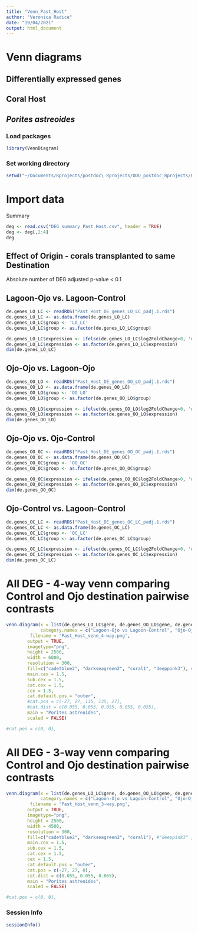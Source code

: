 ```yaml
---
title: "Venn_Past_Host"
author: "Veronica Radice"
date: "19/04/2021"
output: html_document
---
```


# Venn diagrams
## Differentially expressed genes

## Coral Host
## *Porites astreoides*


### Load packages
```r
library(VennDiagram)
```

### Set working directory
```r
setwd("~/Documents/Rprojects/postdoc\ Rprojects/ODU_postdoc_Rprojects/Paper_Ojo_gene-expression/Porites_astreoides/host/")
```


# Import data

Summary
```r
deg <- read.csv("DEG_summary_Past_Host.csv", header = TRUE)
deg <- deg[,2:4]
deg
```

## Effect of Origin - corals transplanted to same Destination

Absolute number of DEG adjusted p-value < 0.1

## Lagoon-Ojo vs. Lagoon-Control

```r
de.genes_LO_LC <- readRDS("Past_Host_DE_genes_LO_LC_padj.1.rds")
de.genes_LO_LC <- as.data.frame(de.genes_LO_LC)
de.genes_LO_LC$group <- 'LO_LC'
de.genes_LO_LC$group <- as.factor(de.genes_LO_LC$group)

de.genes_LO_LC$expression <- ifelse(de.genes_LO_LC$log2FoldChange>0, 'up', 'down')
de.genes_LO_LC$expression <- as.factor(de.genes_LO_LC$expression)
dim(de.genes_LO_LC)
```


## Ojo-Ojo vs. Lagoon-Ojo

```r
de.genes_OO_LO <- readRDS("Past_Host_DE_genes_OO_LO_padj.1.rds")
de.genes_OO_LO <- as.data.frame(de.genes_OO_LO)
de.genes_OO_LO$group <- 'OO_LO'
de.genes_OO_LO$group <- as.factor(de.genes_OO_LO$group)

de.genes_OO_LO$expression <- ifelse(de.genes_OO_LO$log2FoldChange>0, 'up', 'down')
de.genes_OO_LO$expression <- as.factor(de.genes_OO_LO$expression)
dim(de.genes_OO_LO)
```

## Ojo-Ojo vs. Ojo-Control

```r
de.genes_OO_OC <- readRDS("Past_Host_DE_genes_OO_OC_padj.1.rds")
de.genes_OO_OC <- as.data.frame(de.genes_OO_OC)
de.genes_OO_OC$group <- 'OO_OC'
de.genes_OO_OC$group <- as.factor(de.genes_OO_OC$group)

de.genes_OO_OC$expression <- ifelse(de.genes_OO_OC$log2FoldChange>0, 'up', 'down')
de.genes_OO_OC$expression <- as.factor(de.genes_OO_OC$expression)
dim(de.genes_OO_OC)
```

## Ojo-Control vs. Lagoon-Control

```r
de.genes_OC_LC <- readRDS("Past_Host_DE_genes_OC_LC_padj.1.rds")
de.genes_OC_LC <- as.data.frame(de.genes_OC_LC)
de.genes_OC_LC$group <- 'OC_LC'
de.genes_OC_LC$group <- as.factor(de.genes_OC_LC$group)

de.genes_OC_LC$expression <- ifelse(de.genes_OC_LC$log2FoldChange>0, 'up', 'down')
de.genes_OC_LC$expression <- as.factor(de.genes_OC_LC$expression)
dim(de.genes_OC_LC)
```


##############################################################################

# All DEG - 4-way venn comparing Control and Ojo destination pairwise contrasts
```r
venn.diagram(x = list(de.genes_LO_LC$gene, de.genes_OO_LO$gene, de.genes_OO_OC$gene, de.genes_OC_LC$gene), 
             category.names = c("Lagoon-Ojo vs Lagoon-Control", "Ojo-Ojo vs Lagoon-Ojo", "Ojo-Ojo vs Ojo-Control", "Ojo-Control vs Lagoon-Control"),
         filename = 'Past_Host_venn_4-way.png',
        output = TRUE,
        imagetype="png",
        height = 2500, 
        width = 6000, 
        resolution = 300,
        fill=c("cadetblue2", "darkseagreen2", "coral1", "deeppink3"), #, "goldenrod"
        main.cex = 1.5,
        sub.cex = 1.5,
        cat.cex = 1.5,
        cex = 1.5,
        cat.default.pos = "outer",
        #cat.pos = c(-27, 27, 135, 135, 27),
        #cat.dist = c(0.055, 0.055, 0.055, 0.055, 0.055),
        main = "Porites astreoides",
        scaled = FALSE)

#cat.pos = c(0, 0),
```

# All DEG - 3-way venn comparing Control and Ojo destination pairwise contrasts
```r
venn.diagram(x = list(de.genes_LO_LC$gene, de.genes_OO_LO$gene, de.genes_OO_OC$gene), 
             category.names = c("Lagoon-Ojo vs Lagoon-Control", "Ojo-Ojo vs Lagoon-Ojo", "Ojo-Ojo vs Ojo-Control"),
         filename = 'Past_Host_venn_3-way.png',
        output = TRUE,
        imagetype="png",
        height = 2500, 
        width = 4500, 
        resolution = 300,
        fill=c("cadetblue2", "darkseagreen2", "coral1"), #"deeppink3" , "goldenrod"
        main.cex = 1.5,
        sub.cex = 1.5,
        cat.cex = 1.5,
        cex = 1.5,
        cat.default.pos = "outer",
        cat.pos = c(-27, 27, 0),
        cat.dist = c(0.055, 0.055, 0.065),
        main = "Porites astreoides",
        scaled = FALSE)

#cat.pos = c(0, 0),
```




### Session Info
```r
sessionInfo()
```

